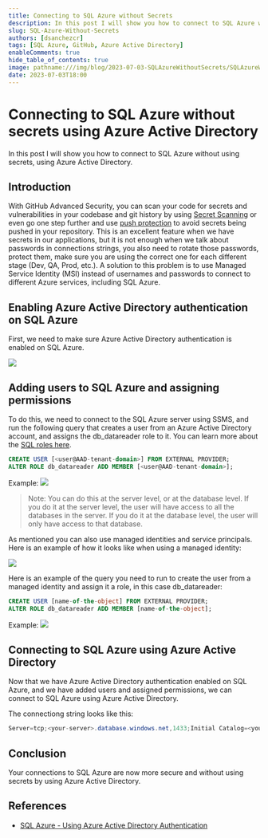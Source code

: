 ```yaml
---
title: Connecting to SQL Azure without Secrets
description: In this post I will show you how to connect to SQL Azure without using secrets, using Azure Active Directory.
slug: SQL-Azure-Without-Secrets
authors: [dsanchezcr]
tags: [SQL Azure, GitHub, Azure Active Directory]
enableComments: true
hide_table_of_contents: true
image: pathname:///img/blog/2023-07-03-SQLAzureWithoutSecrets/SQLAzureWithoutSecrets.jpg
date: 2023-07-03T18:00
---
```

# Connecting to SQL Azure without secrets using Azure Active Directory

In this post I will show you how to connect to SQL Azure without using secrets, using Azure Active Directory.

<!--truncate-->

## Introduction

With GitHub Advanced Security, you can scan your code for secrets and vulnerabilities in your codebase and git history by using [Secret Scanning](https://docs.github.com/code-security/secret-scanning/about-secret-scanning) or even go one step further and use [push protection](https://docs.github.com/enterprise-cloud@latest/code-security/secret-scanning/protecting-pushes-with-secret-scanning) to avoid secrets being pushed in your repository. This is an excellent feature when we have secrets in our applications, but it is not enough when we talk about passwords in connections strings, you also need to rotate those passwords, protect them, make sure you are using the correct one for each different stage (Dev, QA, Prod, etc.). A solution to this problem is to use Managed Service Identity (MSI) instead of usernames and passwords to connect to different Azure services, including SQL Azure.

## Enabling Azure Active Directory authentication on SQL Azure

First, we need to make sure Azure Active Directory authentication is enabled on SQL Azure. 

![](../static/img/blog/2023-07-03-SQLAzureWithoutSecrets/AADEnabledSQLServer.jpg)

## Adding users to SQL Azure and assigning permissions

To do this, we need to connect to the SQL Azure server using SSMS, and run the following query that creates a user from an Azure Active Directory account, and assigns the db_datareader role to it. You can learn more about the [SQL roles here](https://learn.microsoft.com/sql/relational-databases/security/authentication-access/database-level-roles?https://learn.microsoft.com/sql/relational-databases/security/authentication-access/database-level-roles?view=sql-server-ver16#fixed-database-roles).

```sql
CREATE USER [<user@AAD-tenant-domain>] FROM EXTERNAL PROVIDER;
ALTER ROLE db_datareader ADD MEMBER [<user@AAD-tenant-domain>];
```

Example:
![](../static/img/blog/2023-07-03-SQLAzureWithoutSecrets/AddingUser.jpg)

> Note: You can do this at the server level, or at the database level. If you do it at the server level, the user will have access to all the databases in the server. If you do it at the database level, the user will only have access to that database.

As mentioned you can also use managed identities and service principals. Here is an example of how it looks like when using a managed identity:

![](../static/img/blog/2023-07-03-SQLAzureWithoutSecrets/ManagedIdentity.jpg)

Here is an example of the query you need to run to create the user from a managed identity and assign it a role, in this case db_datareader:

```sql
CREATE USER [name-of-the-object] FROM EXTERNAL PROVIDER;
ALTER ROLE db_datareader ADD MEMBER [name-of-the-object];
```

Example:
![](../static/img/blog/2023-07-03-SQLAzureWithoutSecrets/AddingManagedIdentity.jpg)

## Connecting to SQL Azure using Azure Active Directory

Now that we have Azure Active Directory authentication enabled on SQL Azure, and we have added users and assigned permissions, we can connect to SQL Azure using Azure Active Directory.

The connectiong string looks like this:

```csharp
Server=tcp;<your-server>.database.windows.net,1433;Initial Catalog=<your-database>;Authentication=Active Directory Managed Identity;
```

## Conclusion

Your connections to SQL Azure are now more secure and without using secrets by using Azure Active Directory.

## References

- [SQL Azure - Using Azure Active Directory Authentication](https://docs.microsoft.com/azure/azure-sql/database/authentication-aad-overview)